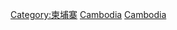 {{Commonscat|Geography of Cambodia}}

[[Category:柬埔寨|Category:柬埔寨]]
[[Category:亚洲各国地理|Cambodia]]
[[Category:东南亚地理|Cambodia]]